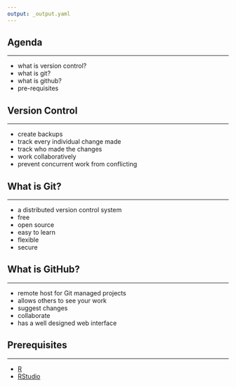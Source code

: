 ```yaml
---
output: _output.yaml
---
```


## {data-background="git_banner.png"}

## Agenda

<hr>

- what is version control?
- what is git?
- what is github?
- pre-requisites


## Version Control

<hr>

- create backups
- track every individual change made
- track who made the changes
- work collaboratively
- prevent concurrent work from conflicting

## What is Git?

<hr>

- a distributed version control system
- free
- open source
- easy to learn
- flexible
- secure

## What is GitHub?

<hr>

- remote host for Git managed projects
- allows others to see your work
- suggest changes
- collaborate
- has a well designed web interface

## Prerequisites

<hr>

- <a href="https://www.r-project.org/" target="_blank">R</a>
- <a href="https://www.rstudio.com/" target="_blank">RStudio</a>

## {data-background="thankyou.png"}
